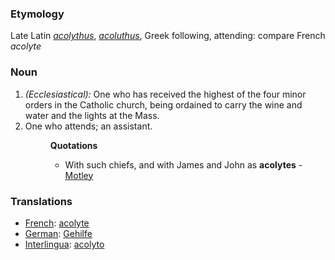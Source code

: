 ===Etymology===
Late Latin ''[[acolythus]]'', ''[[acoluthus]]'', Greek following, attending: compare French ''acolyte''
===Noun===
#''(Ecclesiastical):'' One who has received the highest of the four minor orders in the Catholic church, being ordained to carry the wine and water and the lights at the Mass.
#One who attends; an assistant. 
#:'''Quotations'''
#:*With such chiefs, and with James and John as '''acolytes''' - [[Motley]]
=== Translations === 
*[[French]]: [[acolyte]] 
*[[German]]: [[Gehilfe]] 
*[[Interlingua]]: [[acolyto]]